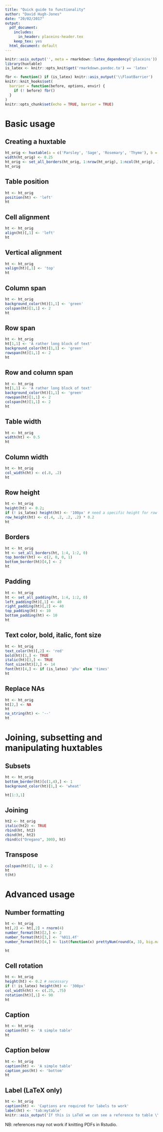 ```yaml
---
title: "Quick guide to functionality"
author: "David Hugh-Jones"
date: "20/02/2017"
output:
  pdf_document:
    includes:
      in_header: placeins-header.tex
    keep_tex: yes
  html_document: default
---
```



```r
knitr::asis_output('', meta = rmarkdown::latex_dependency('placeins'))
library(huxtable)
is_latex <- knitr::opts_knit$get('rmarkdown.pandoc.to') == 'latex'

fbr <- function() if (is_latex) knitr::asis_output('\\FloatBarrier')
knitr::knit_hooks$set(
  barrier = function(before, options, envir) {
    if (! before) fbr()
  }
)
knitr::opts_chunk$set(echo = TRUE, barrier = TRUE)

```

# Basic usage

## Creating a huxtable

```r
ht_orig <- huxtable(a = c('Parsley', 'Sage', 'Rosemary', 'Thyme'), b = 10 ^ (2:5)) 
width(ht_orig) <- 0.25
ht_orig <- set_all_borders(ht_orig, 1:nrow(ht_orig), 1:ncol(ht_orig), 1)
ht_orig
```

## Table position

```r
ht <- ht_orig
position(ht) <- 'left'
ht
```

## Cell alignment

```r
ht <- ht_orig
align(ht)[,1] <- 'left'
ht

```

## Vertical alignment

```r
ht <- ht_orig
valign(ht)[,1] <- 'top'
ht

```

## Column span

```r

ht <- ht_orig
background_color(ht)[1,1] <- 'green'
colspan(ht)[1,1] <- 2
ht   

```

## Row span

```r
ht <- ht_orig
ht[1,1] <- 'A rather long block of text'
background_color(ht)[1,1] <- 'green'
rowspan(ht)[1,1] <- 2
ht   

```


## Row and column span

```r
ht <- ht_orig
ht[1,1] <- 'A rather long block of text'
background_color(ht)[1,1] <- 'green'
rowspan(ht)[1,1] <- 2
colspan(ht)[1,1] <- 2
ht   

```

## Table width

```r
ht <- ht_orig
width(ht) <- 0.5
ht

```

## Column width

```r
ht <- ht_orig
col_width(ht) <- c(.8, .2)
ht

```

## Row height

```r
ht <- ht_orig
height(ht) <- 0.2; 
if (! is_latex) height(ht) <- '100px' # need a specific height for row heights to work in HTML
row_height(ht) <- c(.4, .2, .2, .2) * 0.2
ht

```

## Borders

```r
ht <- ht_orig
ht <- set_all_borders(ht, 1:4, 1:2, 0)
top_border(ht) <- c(2, 0, 0, 1)
bottom_border(ht)[4,] <- 2 
ht

```


## Padding

```r
ht <- ht_orig
ht <- set_all_padding(ht, 1:4, 1:2, 0)
left_padding(ht)[,1] <- 40
right_padding(ht)[,2] <- 40
top_padding(ht) <- 10
bottom_padding(ht) <- 10
ht

```


## Text color, bold, italic, font size

```r
ht <- ht_orig
text_color(ht)[,2] <- 'red'
bold(ht)[1,] <- TRUE
italic(ht)[3,] <- TRUE
font_size(ht)[2,] <- 14
font(ht)[4,] <- if (is_latex) 'phv' else 'times' 
ht

```

## Replace NAs

```r
ht <- ht_orig
ht[2,] <- NA
ht
na_string(ht) <- '--'
ht

```


# Joining, subsetting and manipulating huxtables

## Subsets

```r
ht <- ht_orig
bottom_border(ht)[c(1,4),] <- 1
background_color(ht)[1,] <- 'wheat'

ht[1:3,1]
```

## Joining

```r

ht2 <- ht_orig
italic(ht2) <- TRUE
rbind(ht, ht2)
cbind(ht, ht2)
rbind(c("Oregano", 300), ht)
```

## Transpose

```r
colspan(ht)[1, 1] <- 2
ht
t(ht)
```


# Advanced usage


## Number formatting

```r
ht <- ht_orig
ht[,2] <- ht[,2] + rnorm(4)
number_format(ht)[2,] <- 2
number_format(ht)[3,] <- '%011.4f'
number_format(ht)[4,] <- list(function(x) prettyNum(round(x, 3), big.mark = ','))

ht

```

## Cell rotation

```r
ht <- ht_orig
height(ht) <- 0.2 # necessary
if (! is_latex) height(ht) <- '300px'
col_width(ht) <- c(.25, .75)
rotation(ht)[,1] <- 90
ht

```

## Caption

```r
ht <- ht_orig
caption(ht) <- 'A simple table'
ht

```

## Caption below

```r
ht <- ht_orig
caption(ht) <- 'A simple table'
caption_pos(ht) <- 'bottom'
ht

```

## Label (LaTeX only)

```r
ht <- ht_orig
caption(ht) <- 'Captions are required for labels to work'
label(ht) <- 'tab:mytable'
knitr::asis_output('If this is LaTeX we can see a reference to table \\ref{tab:mytable}.')
```

NB: references may not work if knitting PDFs in Rstudio. 

